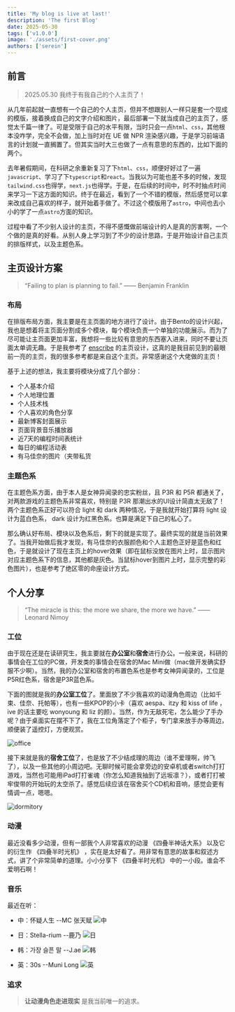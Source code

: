 ```yaml
---
title: 'My blog is live at last!'
description: 'The first Blog'
date: 2025-05-30
tags: ['v1.0.0']
image: './assets/first-cover.png'
authors: ['serein']
---
```



## 前言
> 2025.05.30 我终于有我自己的个人主页了！

从几年前起就一直想有一个自己的个人主页，但并不想跟别人一样只是套一个现成的模版，接着换成自己的文字介绍和图片，最后部署一下就当成自己的主页了，感觉太千篇一律了。可是受限于自己的水平有限，当时只会一点``html``、``css``，其他根本没咋学，完全不会做，加上当时对在 UE 做 NPR 渲染感兴趣，于是学习前端语言的计划就一直搁置了。但其实当时大三也做了一点有意思的东西的，比如下面的两个。

<VideoPlayer 
  src="https://www.bilibili.com/video/BV1jP411F7Hu/?vd_source=a104d05786111b546a2c03bc5f54f18e" 
  title="大三上 图形学课程大作业"
/>

<VideoPlayer 
  src="/videos/Grade3-Season3.mp4" 
  title="大三下 机器学习课程大作业"
/>

去年暑假期间，在科研之余重新复习了下``html``、``css``，顺便好好过了一遍``javascript``、学习了下``typescript``和``react``。当我以为可能也差不多的时候，发现``tailwind.css``也得学，``next.js``也得学。于是，在后续的时间中，时不时抽点时间来学习一下这方面的知识。终于在最近，看到了一个不错的模版，然后感觉可以拿来改成自己喜欢的样子，就开始着手做了。不过这个模版用了``astro``，中间也去小小的学了一点``astro``方面的知识。

过程中看了不少别人设计的主页，不得不感慨做前端设计的人是真的厉害啊，一个个做的是真的好看。从别人身上学习到了不少的设计思路，于是开始设计自己主页的排版样式，以及主题色系。

## 主页设计方案
> “Failing to plan is planning to fail.” —— Benjamin Franklin

### 布局

在排版布局方面，我主要是在主页面的地方进行了设计。由于Bento的设计兴起，我也是想着将主页面分割成多个模块，每个模块负责一个单独的功能展示。而为了尽可能让主页面更加丰富，我想将一些比较有意思的东西塞入进来，同时不要让页面太单调无趣。于是我参考了 [enscribe](https://enscribe.dev/) 的主页设计，这真的是我目前见到的最眼前一亮的主页，我的很多参考都是来自这个主页。非常感谢这个大佬做的主页！

基于上述的想法，我主要将模块分成了几个部分：
* 个人基本介绍
* 个人地理位置
* 个人技术栈
* 个人喜欢的角色分享
* 最新博客封面展示
* 页面背景音乐播放器
* 近7天的编程时间表统计
* 每日的编程活动表
* 有马佳奈的图片（夹带私货

### 主题色系

在主题色系方面，由于本人是女神异闻录的忠实粉丝，且 P3R 和 P5R 都通关了，对两款游戏的主题色系非常喜欢，特别是 P3R 那潮出水的UI设计简直太无敌了！两个主题色系正好可以符合 light 和 dark 两种情况，于是我就开始打算将 light 设计为蓝白色系， dark 设计为红黑色系。也算是满足下自己的私心了。


那么确认好布局、模块以及色系后，剩下的就是实现了。最终实现的就是当前效果了。当我开始做后我才发现，有马佳奈的衣服颜色和个人主题色正好是蓝色和红色，于是就设计了现在主页上的hover效果（即在鼠标没放在图片上时，显示图片对应主题色系下的信息，其他都是灰色。当鼠标hover到图片上时，显示完整的彩色图片），也是参考了绝区零的命座设计方式。

## 个人分享
> “The miracle is this: the more we share, the more we have.” —— Leonard Nimoy

### 工位

由于现在还是在读研究生，我主要就在**办公室**和**宿舍**进行办公。一般来说，科研的事情会在工位的PC做，开发类的事情会在宿舍的Mac Mini做（mac做开发确实舒服不少啊）。当然，我的办公室和宿舍的布置色系也是参考女神异闻录的，工位是P5R红色系，宿舍是P3R蓝色系。

下面的图就是我的**办公室工位**了。里面放了不少我喜欢的动漫角色周边（比如千束、佳奈、托帕等），也有一些KPOP的小卡（喜欢 aespa、itzy 和 kiss of life ，ive 的话主要吃 wonyoung 和 liz 的颜）。当然，作为无敌死宅，怎么能少了手办呢？由于桌面实在摆不下了，我在工位角落定了个柜子，专门拿来放手办等周边，顺便装了遥控灯，方便观赏。

![office](./assets/office-workstation.png)

接下来就是我的**宿舍工位**了，也是放了不少结成理的周边（谁不爱理啊，帅飞了），以及一些其他的小周边吧。无聊时候可能会拿旁边的安卓机或者switch打打游戏，当然也可能用iPad打打雀魂（你怎么知道我抽到了远坂凛？），或者打打被牢俊带的开始玩的太空杀了。感觉后续应该在宿舍买个CD机和音响，感觉会更有情调一点，嗯嗯。

![dormitory](./assets/dormitory-workstation.jpg)

### 动漫

最近没看多少动漫，但有一部我个人非常喜欢的动漫 《四叠半神话大系》 以及它的衍生作 《四叠半时光机》 ，实在是太好看了。用非常有意思的故事和叙述方式，讲了个非常简单的道理。小小分享下 《四叠半时光机》 中的一小段。谁会不爱明石啊！

<VideoPlayer 
  src="/videos/四叠半时光机.mp4" 
  title="四叠半时光机"
/>

### 音乐

最近在听：

* 中：怀疑人生 --MC 张天赋
![中](./assets/中.jpg)

* 日：Stella-rium --鹿乃
![日](./assets/日.jpg)

* 韩：가장 슬픈 말 --J.ae
![韩](./assets/韩.jpg)

* 英：30s --Muni Long
![英](./assets/英.jpg)

### 追求
> **让动漫角色走进现实** 是我当前唯一的追求。

